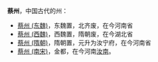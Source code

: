 '''蔡州'''，中国古代的州：
*[[蔡州_(东魏)|蔡州 (东魏)]]，东魏置，北齐废，在今河南省
*[[蔡州_(西魏)|蔡州 (西魏)]]，西魏置，隋朝废，在今湖北省
*[[蔡州_(隋朝)|蔡州 (隋朝)]]，隋朝置，元升为汝宁府，在今河南省
*[[蔡州_(南宋)|蔡州 (南宋)]]，金都，在今河南[[汝南|汝南]]。

{{Disambig|C|cat=二字中国州名消歧义}}